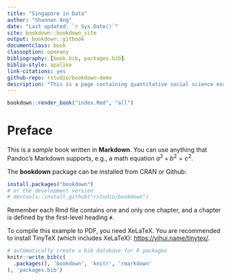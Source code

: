 ```yaml
--- 
title: "Singapore in Data"
author: "Shannon Ang"
date: "Last updated: `r Sys.Date()`"
site: bookdown::bookdown_site
output: bookdown::gitbook
documentclass: book
classoption: openany
bibliography: [book.bib, packages.bib]
biblio-style: apalike
link-citations: yes
github-repo: rstudio/bookdown-demo
description: "This is a page containing quantitative social science examples on Singapore."
---
```


```r
bookdown::render_book("index.Rmd", "all")
```


# Preface {-}

This is a _sample_ book written in **Markdown**. You can use anything that Pandoc's Markdown supports, e.g., a math equation $a^2 + b^2 = c^2$.

The **bookdown** package can be installed from CRAN or Github:


```r
install.packages("bookdown")
# or the development version
# devtools::install_github("rstudio/bookdown")
```


Remember each Rmd file contains one and only one chapter, and a chapter is defined by the first-level heading `#`.

To compile this example to PDF, you need XeLaTeX. You are recommended to install TinyTeX (which includes XeLaTeX): <https://yihui.name/tinytex/>.

```r
# automatically create a bib database for R packages
knitr::write_bib(c(
  .packages(), 'bookdown', 'knitr', 'rmarkdown'
), 'packages.bib')
```


